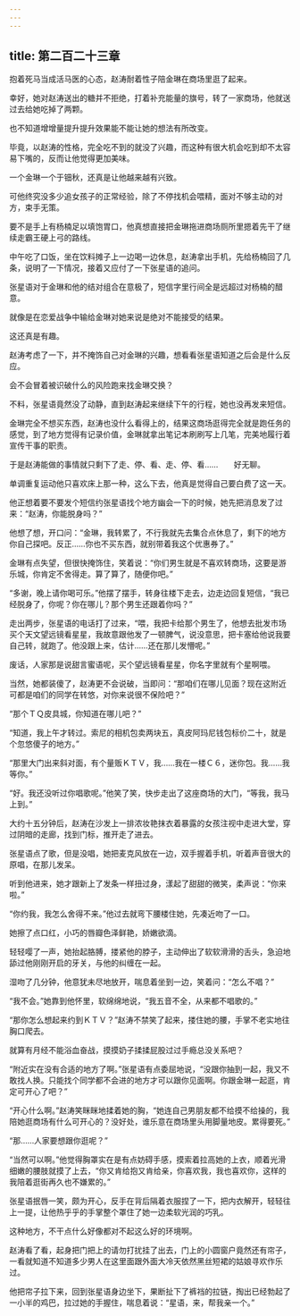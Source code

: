 ```yaml
---
---
---
```

title: 第二百二十三章
---




抱着死马当成活马医的心态，赵涛耐着性子陪金琳在商场里逛了起来。

幸好，她对赵涛送出的糖并不拒绝，打着补充能量的旗号，转了一家商场，他就送过去给她吃掉了两颗。

也不知道增增量提升提升效果能不能让她的想法有所改变。

毕竟，以赵涛的性格，完全吃不到的就没了兴趣，而这种有很大机会吃到却不太容易下嘴的，反而让他觉得更加美味。

一个金琳一个于钿秋，还真是让他越来越有兴致。

可他终究没多少追女孩子的正常经验，除了不停找机会喂精，面对不够主动的对方，束手无策。

要不是手上有杨楠足以填饱胃口，他真想直接把金琳拖进商场厕所里摁着先干了继续走霸王硬上弓的路线。

中午吃了口饭，坐在饮料摊子上一边喝一边休息，赵涛拿出手机，先给杨楠回了几条，说明了一下情况，接着又应付了一下张星语的追问。

张星语对于金琳和他的结对组合在意极了，短信字里行间全是远超过对杨楠的醋意。

就像是在恋爱战争中输给金琳对她来说是绝对不能接受的结果。

这还真是有趣。

赵涛考虑了一下，并不掩饰自己对金琳的兴趣，想看看张星语知道之后会是什么反应。

会不会冒着被识破什么的风险跑来找金琳交换？

不料，张星语竟然没了动静，直到赵涛起来继续下午的行程，她也没再发来短信。

金琳完全不想买东西，赵涛也没什么看得上的，结果这商场逛得完全就是跑任务的感觉，到了地方觉得有记录价值，金琳就拿出笔记本刷刷写上几笔，完美地履行着宣传干事的职责。

于是赵涛能做的事情就只剩下了走、停、看、走、停、看……　　好无聊。

单调重复运动他只喜欢床上那一种，这么下去，他真是觉得自己要白费了这一天。

他正想着要不要发个短信约张星语找个地方幽会一下的时候，她先把消息发了过来：“赵涛，你能脱身吗？”

他想了想，开口问：“金琳，我转累了，不行我就先去集合点休息了，剩下的地方你自己探吧。反正……你也不买东西，就别带着我这个优惠券了。”

金琳有点失望，但很快掩饰住，笑着说：“你们男生就是不喜欢转商场，这要是游乐城，你肯定不舍得走。算了算了，随便你吧。”

“多谢，晚上请你喝可乐。”他摆了摆手，转身往楼下走去，边走边回复短信，“我已经脱身了，你呢？你在哪儿？那个男生还跟着你吗？”

走出两步，张星语的电话打了过来，“喂，我把卡给那个男生了，他想去批发市场买个天文望远镜看星星，我故意跟他发了一顿脾气，说没意思，把卡塞给他说我要自己转，就跑了。他没跟上来，估计……还在那儿发懵呢。”

废话，人家那是说甜言蜜语呢，买个望远镜看星星，你名字里就有个星啊喂。

当然，她都装傻了，赵涛更不会说破，当即问：“那咱们在哪儿见面？现在这附近可都是咱们的同学在转悠，对你来说很不保险吧？”

“那个ＴＱ皮具城，你知道在哪儿吧？”

“知道，我上午才转过。索尼的相机包卖两块五，真皮阿玛尼钱包标价二十，就是个忽悠傻子的地方。”

“那里大门出来斜对面，有个量贩ＫＴＶ，我……我在一楼Ｃ６，迷你包。我……我等你。”

“好。我还没听过你唱歌呢。”他笑了笑，快步走出了这座商场的大门，“等我，我马上到。”

大约十五分钟后，赵涛在沙发上一排浓妆艳抹衣着暴露的女孩注视中走进大堂，穿过阴暗的走廊，找到门标，推开走了进去。

张星语点了歌，但是没唱，她把麦克风放在一边，双手握着手机，听着声音很大的原唱，在那儿发呆。

听到他进来，她才跟新上了发条一样扭过身，漾起了甜甜的微笑，柔声说：“你来啦。”

“你约我，我怎么舍得不来。”他过去就弯下腰楼住她，先凑近吻了一口。

她擦了点口红，小巧的唇瓣色泽鲜艳，娇嫩欲滴。

轻轻嘤了一声，她抬起胳膊，搂紧他的脖子，主动伸出了软软滑滑的舌头，急迫地舔过他刚刚开启的牙关，与他的纠缠在一起。

湿吻了几分钟，他意犹未尽地放开，喘息着坐到一边，笑着问：“怎么不唱？”

“我不会。”她靠到他怀里，软绵绵地说，“我五音不全，从来都不唱歌的。”

“那你怎么想起来约到ＫＴＶ？”赵涛不禁笑了起来，搂住她的腰，手掌不老实地往胸口爬去。

就算有月经不能浴血奋战，摸摸奶子揉揉屁股过过手瘾总没关系吧？

“附近实在没有合适的地方了啊。”张星语有点委屈地说，“没跟你抽到一起，我又不敢找人换。只能找个同学都不会进的地方才可以跟你见面啊。你跟金琳一起逛，肯定可开心了吧？”

“开心什么啊。”赵涛笑眯眯地揉着她的胸，“她连自己男朋友都不给摸不给操的，我陪她逛商场有什么可开心的？没好处，谁乐意在商场里头用脚量地皮。累得要死。”

“那……人家要想跟你逛呢？”

“当然可以啊。”他觉得胸罩实在是有点妨碍手感，摸索着拉高她的上衣，顺着光滑细嫩的腰肢就摸了上去，“你又肯给抱又肯给亲，你喜欢我，我也喜欢你，这样的我陪着逛街再久也不嫌累的。”

张星语抿唇一笑，颇为开心，反手在背后隔着衣服捏了一下，把内衣解开，轻轻往上一提，让他热乎乎的手掌整个罩住了她一边柔软光润的巧乳。

这种地方，不干点什么好像都对不起这么好的环境啊。

赵涛看了看，起身把门把上的请勿打扰挂了出去，门上的小圆窗户竟然还有帘子，一看就知道不知道多少男人在这里面跟外面大冷天依然黑丝短裙的姑娘寻欢作乐过。

他把帘子拉下来，回到张星语身边坐下，果断扯下了裤裆的拉链，掏出已经勃起了一小半的鸡巴，拉过她的手握住，喘息着说：“星语，来，帮我亲一个。”